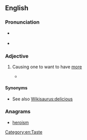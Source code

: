 ==English==

===Pronunciation===
* {{a|UK}} {{IPA|/ˈmɔːɹ.ɪʃ/|lang=en}}
* {{homophones|lang=en|Moorish}} {{qualifier|in some accents}}

===Adjective===
{{en-adj}}

# {{label|en|informal|of food}} Causing one to want to have [[more]]
#* {{quote-news
|date=December 15, 2011
|author=Felicity Cloake
|title=How to cook the perfect nut roast
|work=Guardian
|url=http://www.guardian.co.uk/lifeandstyle/wordofmouth/2011/dec/15/how-cook-perfect-nut-roast
|page=
|passage=Breadcrumbs seem to be the most popular choice, but Rose Elliot's recipe, in Vegetarian Christmas (as recommended by one of the three nice people who did tweet back, India Knight), doesn't quite convince as the centrepiece of the festive feast. It consists of two layers of ground cashew nuts, mixed with breadcrumbs, onions, nutmeg and vegetable stock, and separated by a vibrant green herb stuffing, the main ingredient of which is also bread. Although surprisingly moist, thanks to the stock (indeed, the contrast between the crisp exterior and the squidgy middle is horribly '''moreish'''), the combination of parsley, garlic and breadcrumbs reminds me of a very fancy loaf of garlic bread – and all but overpowers the sweet flavour of the cashews.}}

====Synonyms====
* See also [[Wikisaurus:delicious]]

===Anagrams===
* [[heroism#English|heroism]]
[[Category:en:Taste]]